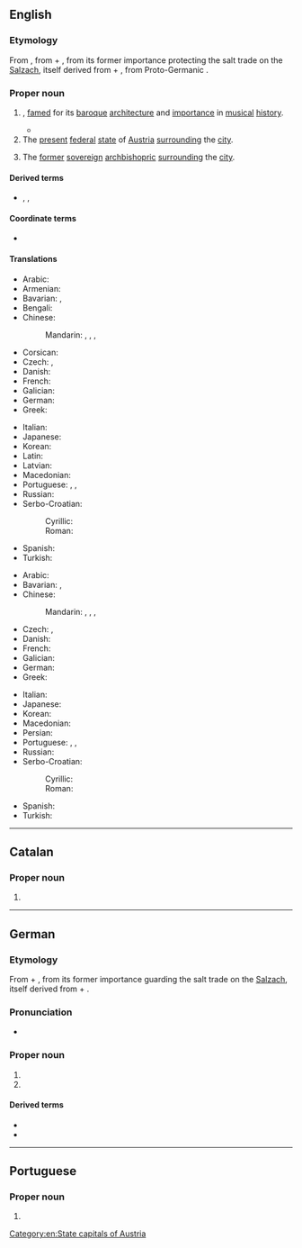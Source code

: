 ==English==
{{wikipedia|lang=en}}

===Etymology===
From {{bor|en|de|Salzburg}}, from {{m|de|Salz||[[salt]]}} + {{m|de|Burg||[[castle]], [[fort]]}}, from its former importance protecting the salt trade on the [[Salzach]], itself derived from {{m|de|Salz}} + {{m|de|Aach}}, from Proto-Germanic {{m|gem-pro|*ahwō||[[water]]s, [[river]]}}.

===Proper noun===
{{en-proper noun}}

# {{place|en|city|in western|c/Austria}}, [[fame]]d for its [[baroque]] [[architecture]] and [[importance]] in [[musical]] [[history]].
#* {{RQ:Fry Liar|page=2|passage=''‘Take '''Salzburg'''. By no means the chief city of Austria, but a [[Jerusalem]] to any music lover...’''}}
# The [[present]] [[federal]] [[state]] of [[Austria]] [[surround]]ing the [[city]].
# {{lb|en|historical}} The [[former]] [[sovereign]] [[archbishopric]] [[surround]]ing the [[city]].

====Derived terms====
* {{l|en|Salzburger}}, {{l|en|Salzburgian}}, {{l|en|salzburgite}}

====Coordinate terms====
* {{list:states of Austria/en}}

====Translations====
{{trans-top|city}}
* Arabic: {{t|ar|سَالْزْبُورْغ|m}}
* Armenian: {{t+|hy|Զալցբուրգ}}
* Bavarian: {{t|bar|Soizburg}}, {{t|bar|Såizburg}}
* Bengali: {{t|bn|সলজবুর্গ|tr=śôlôzburg}}
* Chinese:
*: Mandarin: {{t|cmn|薩爾茲堡|sc=Hani}}, {{t|cmn|萨尔茲堡|tr=Sà'ěrzībǎo|sc=Hani}}, {{t+|cmn|薩爾茨堡}}, {{t+|cmn|萨尔茨堡|tr=Sà'ěrcíbǎo}}
* Corsican: {{t|co|Salisburgu|f}}
* Czech: {{t+|cs|Salcburk|m}}, {{t+|cs|Solnohrad|m}}
* Danish: {{t|da|Salzburg}}
* French: {{t+|fr|Salzbourg|m}}
* Galician: {{t|gl|Salzburgo}}
* German: {{t+|de|Salzburg|n}}
* Greek: {{t+|el|Σάλτσμπουργκ}}
{{trans-mid}}
* Italian: {{t|it|Salisburgo|f}}
* Japanese: {{t|ja|ザルツブルク|tr=Zarutsuburuku}}
* Korean: {{t|ko|^잘츠부르크}}
* Latin: {{t|la|Salisburgum|n}}
* Latvian: {{t|lv|Zalcburga|f}}
* Macedonian: {{t|mk|Салцбург|m}}
* Portuguese: {{t|pt|Salisburgo|f}}, {{t|pt|Salzburgo|f}}, {{t|pt|Salzburg|f}}
* Russian: {{t+|ru|За́льцбург|m}}
* Serbo-Croatian:
*: Cyrillic: {{t|sh|Салцбург|m}}
*: Roman: {{t|sh|Salcburg|m}}
* Spanish: {{t+|es|Salzburgo}}
* Turkish: {{t|tr|Salzburg}}
{{trans-bottom}}

{{trans-top|modern Austrian state}}
* Arabic: {{t|ar|سَالْزْبُورْغ|m}}
* Bavarian: {{t|bar|Soizburg}}, {{t|bar|Såizburg}}
* Chinese:
*: Mandarin: {{t|cmn|薩爾茲堡|sc=Hani}}, {{t|cmn|萨尔茲堡|tr=Sà'ěrzībǎo|sc=Hani}}, {{t+|cmn|薩爾茨堡}}, {{t+|cmn|萨尔茨堡|tr=Sà'ěrcíbǎo}}
* Czech: {{t+|cs|Salcbursko|n}}, {{t+|cs|Solnohradsko|n}}
* Danish: {{t|da|Salzburg}}
* French: {{t+|fr|Salzbourg|m}}
* Galician: {{t|gl|Salzburgo}}
* German: {{t+|de|Salzburg|n}}
* Greek: {{t+|el|Σάλτσμπουργκ}}
{{trans-mid}}
* Italian: {{t|it|Salisburgo|m}}
* Japanese: {{t|ja|ザルツブルク|tr=Zarutsuburuku|sc=Jpan}}
* Korean: {{t|ko|^잘츠부르크}}
* Macedonian: {{t|mk|Салцбург|m}}
* Persian: {{t|fa|زالتسبورگ|tr=zâlsburg}}
* Portuguese: {{t|pt|Salisburgo|f}}, {{t|pt|Salzburgo|f}}, {{t|pt|Salzburg|f}}
* Russian: {{t+|ru|За́льцбург|m}}
* Serbo-Croatian:
*: Cyrillic: {{t|sh|Салцбург|m}}
*: Roman: {{t|sh|Salcburg|m}}
* Spanish: {{t+|es|Salzburgo}}
* Turkish: {{t|tr|Salzburg}}
{{trans-bottom}}

[[Category:en:State capitals of Austria]]

----

==Catalan==

===Proper noun===
{{ca-proper noun|m}}

# {{l|en|Salzburg}}

----

==German==
{{wikipedia|lang=de}}

===Etymology===
From {{m|de|Salz||[[salt]]}} + {{m|de|Burg||[[castle]], [[fort]]}}, from its former importance guarding the salt trade on the [[Salzach]], itself derived from {{m|de|Salz}} + {{m|de|Aach}}.

===Pronunciation===
* {{audio|de|De-Salzburg.ogg|Audio}}

===Proper noun===
{{de-proper noun|toponym}}

# {{place|de|city|c/Austria|t=Salzburg}}
# {{place|de|state|c/Austria|t=Salzburg}}

====Derived terms====
* {{l|de|Salzburger}}
* {{l|de|salzburgisch}}

----

==Portuguese==

===Proper noun===
{{pt-proper noun|f}}

# {{alternative form of|pt|Salzburgo}}